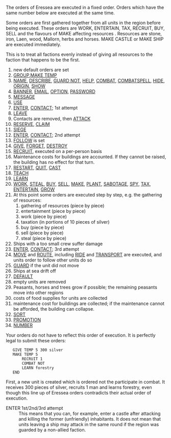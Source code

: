 The orders of Eressea are executed in a fixed order. Orders which have the same number below are executed at the same time.

Some orders are first gathered together from all units in the region before being executed. These orders are WORK, ENTERTAIN, TAX, RECRUIT, BUY, SELL and the flavours of MAKE affecting resources . Resources are stone, iron, Laen, wood, Mallorn, herbs and horses. MAKE CASTLE or MAKE SHIP are executed immediately.

This is to treat all factions evenly instead of giving all resources to the faction that happens to be the first.


# new default orders are set
# [[GROUP]],[[MAKE TEMP]]
# [[NAME]], [[DESCRIBE]], [[GUARD NOT]], [[web/20110102235833/http://wiki.eressea.de/en/HELP|HELP]], [[web/20110102235833/http://wiki.eressea.de/en/COMBAT|COMBAT]], [[COMBATSPELL]], [[HIDE]], [[ORIGIN]], [[SHOW]]
# [[web/20110102235833/http://wiki.eressea.de/en/BANNER|BANNER]], [[EMAIL]], [[OPTION]], [[PASSWORD]]
# [[MESSAGE]]
# [[USE]]
# [[ENTER]], [[CONTACT]]; 1st attempt
# [[LEAVE]]
# Contacts are removed, then [[web/20110102235833/http://wiki.eressea.de/en/ATTACK|ATTACK]]
# [[RESERVE]], [[CLAIM]]
# [[SIEGE]]
# [[ENTER]], [[CONTACT]]; 2nd attempt
# [[FOLLOW]] is set
# [[GIVE]], [[FORGET]], [[DESTROY]]
# [[RECRUIT]], executed on a per-person basis
# Maintenance costs for buildings are accounted. If they cannot be raised, the building has no effect for that turn.
# [[RESTART]], [[QUIT]], [[CAST]]
# [[TEACH]]
# [[LEARN]]
# [[web/20110102235833/http://wiki.eressea.de/en/WORK|WORK]], [[STEAL]], [[web/20110102235833/http://wiki.eressea.de/en/BUY|BUY]], [[web/20110102235833/http://wiki.eressea.de/en/SELL|SELL]], [[MAKE]], [[PLANT]], [[SABOTAGE]], [[SPY]], [[TAX]], [[web/20110102235833/http://wiki.eressea.de/en/ENTERTAIN|ENTERTAIN]], [[GROW]]
# At this point some orders are executed step by step, e.g. the gathering of resources:
## gathering of resources (piece by piece)
## entertainment (piece by piece)
## work (piece by piece)
## taxation (in portions of 10 pieces of silver)
## buy (piece by piece)
## sell (piece by piece)
## steal (piece by piece)
# Ships with a too small crew suffer damage
# [[ENTER]], [[CONTACT]]; 3rd attempt
# [[MOVE]] and [[ROUTE]], including [[RIDE]] and [[TRANSPORT]] are executed, and units order to follow other units do so
# [[web/20110102235833/http://wiki.eressea.de/en/GUARD|GUARD]] if the unit did not move
# Ships at sea drift off
# [[DEFAULT]]
# empty units are removed
# Peasants, horses and trees grow if possible; the remaining peasants move into other regions
# costs of food supplies for units are collected
# maintenance cost for buildings are collected; if the maintenance cannot be afforded, the building can collapse.
# [[SORT]]
# [[PROMOTION]]
# [[NUMBER]]

Your orders do not have to reflect this order of execution. It is perfectly legal to submit these orders:

<pre>   GIVE TEMP 5 300 silver
   MAKE TEMP 5
       RECRUIT 1
       COMBAT NOT
       LEARN forestry
   END</pre>
First, a new unit is created which is ordered not the participate in combat. It receives 300 pieces of silver, recruits 1 man and learns forestry, even though this line up of Eressea orders contradicts their actual order of execution.

;  ENTER 1st/2nd/3rd attempt 
: This means that you can, for example, enter a castle after attacking and killing the former (unfriendly) inhabitants. It does not mean that units leaving a ship may attack in the same round if the region was guarded by a non-allied faction.

